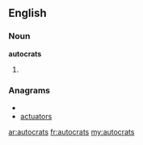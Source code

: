 ==English==

===Noun===
'''autocrats'''

# {{plural of|autocrat}}

===Anagrams===
* {{alphagram|aacorsttu}}
* [[actuators#English|actuators]]

[[ar:autocrats]]
[[fr:autocrats]]
[[my:autocrats]]